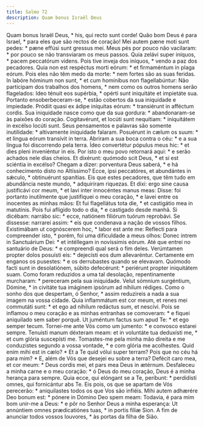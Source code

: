 ```yaml
---
title: Salmo 72
description: Quam bonus Israël Deus
---
```


<div class="side-by-side not-content">
  <span>Quam bonus Israël Deus, * his, qui recto sunt corde!</span>
  <span>
    Quão bom Deus é para Israel, * para eles que são rectos de coração!
  </span>
  <span>Mei autem pæne moti sunt pedes: * pæne effúsi sunt gressus mei.</span>
  <span>
    Meus pés por pouco não vacilaram: * por pouco se não transviaram os meus
    passos.
  </span>
  <span>Quia zelávi super iníquos, * pacem peccatórum videns.</span>
  <span>Pois tive inveja dos iníquos, * vendo a paz dos pecadores.</span>
  <span>
    Quia non est respéctus morti eórum: * et firmaméntum in plaga eórum.
  </span>
  <span>
    Pois eles não têm medo da morte: * nem fortes são as suas feridas.
  </span>
  <span>
    In labóre hóminum non sunt, * et cum homínibus non flagellabúntur:
  </span>
  <span>
    Não participam dos trabalhos dos homens, * nem como os outros homens serão
    flagelados:
  </span>
  <span>
    Ideo ténuit eos supérbia, * opérti sunt iniquitáte et impietáte sua.
  </span>
  <span>
    Portanto ensoberbeceram-se, * estão cobertos da sua iniquidade e impiedade.
  </span>
  <span>
    Pródiit quasi ex ádipe iníquitas eórum: * transiérunt in afféctum cordis.
  </span>
  <span>
    Sua iniquidade nasce como que da sua gordura: * abandonaram-se às paixões do
    coração.
  </span>
  <span>
    Cogitavérunt, et locúti sunt nequítiam: * iniquitátem in excélso locúti
    sunt.
  </span>
  <span>
    Seus pensamentos e palavras são somente inutilidade: * altivamente
    iniquidade falaram.
  </span>
  <span>Posuérunt in cælum os suum: * et lingua eórum transívit in terra.</span>
  <span>
    Abriram a sua boca contra o céu: * e a sua língua foi discorrendo pela
    terra.
  </span>
  <span>
    Ídeo convertétur pópulus meus hic: * et dies pleni inveniéntur in eis.
  </span>
  <span>
    Por isto o meu povo retornará aqui: * e serão achados nele dias cheios.
  </span>
  <span>Et dixérunt: quómodo scit Deus, * et si est sciéntia in excélso?</span>
  <span>
    Chegam a dizer: porventura Deus saberá, * e há conhecimento disto no
    Altíssimo?
  </span>
  <span>
    Ecce, ipsi peccatóres, et abundántes in sǽculo, * obtinuérunt spanítias.
  </span>
  <span>
    Eis que estes pecadores, que têm tudo em abundância neste mundo, *
    adquiriram riquezas.
  </span>
  <span>
    Et dixi: ergo sine causa justificávi cor meum, * et lavi inter innocéntes
    manus meas:
  </span>
  <span>
    Disse: foi portanto inutilmente que justifiquei o meu coração, * e lavei
    entre os inocentes as minhas mãos:
  </span>
  <span>Et fui flagellátus tota die, * et castigátio mea in matutínis.</span>
  <span>Pois fui afligido todo o dia, * e castigado desde manhã.</span>
  <span>
    Si dicébam: narrábo sic: * ecce, natiónem filiórum tuórum reprobávi.
  </span>
  <span>
    Se dissesse: narrarei assim: * eis que condenava a nação de vossos filhos.
  </span>
  <span>Existimábam ut cognóscerem hoc, * labor est ante me:</span>
  <span>
    Reflecti para compreender isto, * porém, foi uma dificuldade a meus olhos:
  </span>
  <span>
    Donec intrem in Sanctuárium Dei: * et intéllegam in novíssimis eórum.
  </span>
  <span>
    Até que entrei no santuário de Deus: * e compreendi qual será o fim deles.
  </span>
  <span>
    Verúmtamen propter dolos posuísti eis: * dejecísti eos dum allevaréntur.
  </span>
  <span>
    Certamente em enganos os pusestes: * e os derrubastes quando se elevavam.
  </span>
  <span>
    Quómodo facti sunt in desolatiónem, súbito defecérunt: * periérunt propter
    iniquitátem suam.
  </span>
  <span>
    Como foram reduzidos a uma tal desolação, repentinamente murcharam: *
    pereceram pela sua iniquidade.
  </span>
  <span>
    Velut sómnium surgéntium, Dómine, * in civitáte tua imáginem ipsórum ad
    níhilum rédiges.
  </span>
  <span>
    Como o sonho dos que despertam, ó Senhor, * assim reduzireis a nada a sua
    imagem na vossa cidade.
  </span>
  <span>
    Quia inflammátum est cor meum, et renes mei commutáti sunt: * et ego ad
    níhilum redáctus sum, et nescívi.
  </span>
  <span>
    Pois se inflamou o meu coração e as minhas entranhas se comoveram: * e
    fiquei aniquilado sem saber porquê.
  </span>
  <span>Ut juméntum factus sum apud Te: * et ego semper tecum.</span>
  <span>Tornei-me ante Vós como um jumento: * e convosco estarei sempre.</span>
  <span>
    Tenuísti manum déxteram meam: et in voluntáte tua deduxísti me, * et cum
    glória suscepísti me.
  </span>
  <span>
    Tomastes-me pela minha mão direita e me conduzistes segundo a vossa vontade,
    * e com glória me acolhestes.
  </span>
  <span>Quid enim mihi est in cælo? * Et a Te quid vólui super terram?</span>
  <span>
    Pois que no céu há para mim? * E, além de Vós que desejei eu sobre a terra?
  </span>
  <span>
    Defécit caro mea, et cor meum: * Deus cordis mei, et pars mea Deus in
    ætérnum.
  </span>
  <span>
    Desfaleceu a minha carne e o meu coração: * ó Deus do meu coração, Deus é a
    minha herança para sempre.
  </span>
  <span>
    Quia ecce, qui elóngant se a Te, períbunt: * perdidísti omnes, qui
    fornicántur abs Te.
  </span>
  <span>
    Eis pois, os que se apartam de Vós perecerão: * aniquilastes todos os que
    Vos são infiéis.
  </span>
  <span>
    Mihi autem adhærére Deo bonum est: * pónere in Dómino Deo spem meam:
  </span>
  <span>
    Todavia, é para mim bom unir-me a Deus: * e pôr no Senhor Deus a minha
    esperança:
  </span>
  <span>Ut annúntiem omnes prædicatiónes tuas, * in portis fíliæ Sion.</span>
  <span>
    A fim de anunciar todos vossos louvores, * às portas da filha de Sião.
  </span>
</div>
